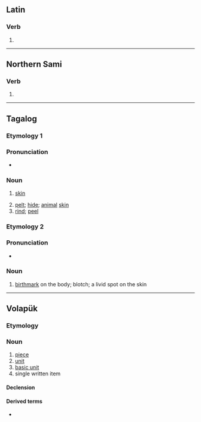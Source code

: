 {{also|balät|bälat|bälät}}
==Latin==

===Verb===
{{la-verb-form|bālat}}

# {{inflection of|bālō||3|s|pres|actv|indc|lang=la}}

----

==Northern Sami==

===Verb===
{{head|se|verb form}}

# {{inflection of|ballat||2|s|pres|indc|lang=se}}

----

==Tagalog==

===Etymology 1===
===Pronunciation===
* {{IPA|/ba.ˈlat/|lang=tl}}

===Noun===
{{tl-noun|head=balát}}

# {{lb|tl|anatomy}} [[skin]]
# [[pelt]]; [[hide]]; [[animal]] [[skin]]
# [[rind]]; [[peel]]

===Etymology 2===
===Pronunciation===
* {{IPA|/ˈba.lat/|lang=tl}}

===Noun===
{{head|tl|noun}}

# [[birthmark]] on the body; blotch; a livid spot on the skin

----

==Volapük==

===Etymology===
{{suffix|bal|at|lang=vo}}

===Noun===
{{vo-noun}}

# [[piece]]
# [[unit]]
# [[basic unit]]
# single written item

====Declension====
{{vo-decl-noun}}

====Derived terms====
* {{l|vo|balatam}}